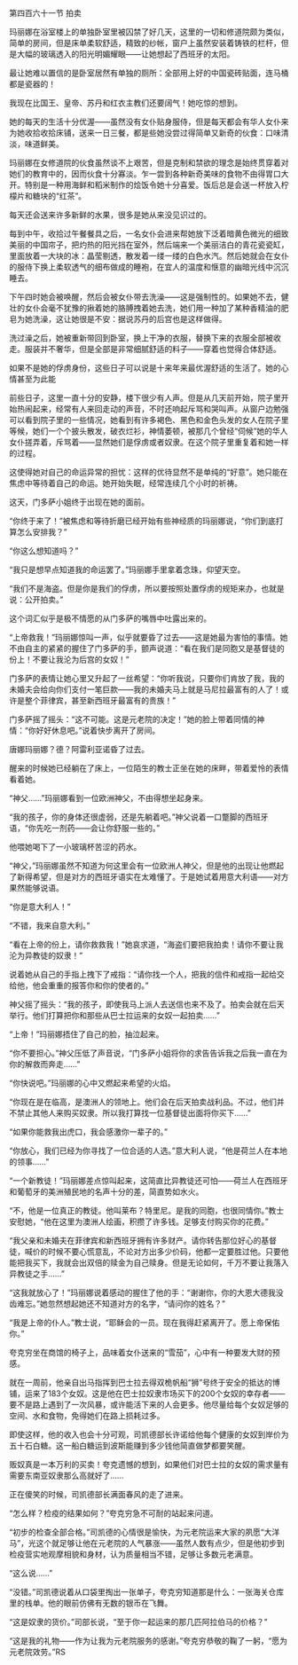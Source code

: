 

第四百六十一节 拍卖

玛丽娜在浴室楼上的单独卧室里被囚禁了好几天，这里的一切和修道院颇为类似，简单的房间，但是床单柔软舒适，精致的纱帐，窗户上虽然安装着铸铁的栏杆，但是大幅的玻璃透入的阳光明媚耀眼――让她想起了西班牙的太阳。

最让她难以置信的是卧室居然有单独的厕所：全部用上好的中国瓷砖贴面，连马桶都是瓷器的！

我现在比国王、皇帝、苏丹和红衣主教们还要阔气！她吃惊的想到。

她的每天的生活十分优渥――虽然没有女仆贴身服侍，但是每天都会有华人女仆来为她收拾收拾床铺，送来一日三餐，都是些她没尝过得简单又新奇的伙食：口味清淡，味道鲜美。

玛丽娜在女修道院的伙食虽然谈不上艰苦，但是克制和禁欲的理念是始终贯穿着对她们的教育中的，因而伙食十分寡淡。乍一尝到各种新奇美味的食物不由得胃口大开。特别是一种用海鲜和稻米制作的烩饭令她十分喜爱。饭后总是会送一杯放入柠檬片和糖块的“红茶”。

每天还会送来许多新鲜的水果，很多是她从来没见识过的。

每到中午，收拾过午餐餐具之后，一名女仆会进来帮她放下泛着暗黄色微光的细致美丽的中国帘子，把灼热的阳光挡在室外，然后端来一个美丽洁白的青花瓷瓷缸，里面放着一大块的冰：晶莹剔透，散发着一缕一缕的白色水汽。然后她就会在女仆的服侍下换上柔软透气的细布做成的睡袍，在宜人的温度和惬意的幽暗光线中沉沉睡去。

下午四时她会被唤醒，然后会被女仆带去洗澡――这是强制性的。如果她不去，健壮的女仆会毫不犹豫的揪着她的胳膊拽着她去洗，她们用一种加了某种香精油的肥皂为她洗澡，这让她很是不安：据说苏丹的后宫也是这样做得。

洗过澡之后，她被重新带回到卧室，换上干净的衣服，替换下来的衣服全部被收走。服装并不奢华，但是全部是非常细腻舒适的料子――穿着也觉得合体舒适。

如果不是她的俘虏身份，这些日子可以说是十来年来最优渥舒适的生活了。她的心情甚至为此能

前些日子，这里一直十分的安静，楼下很少有人声。但是从几天前开始，院子里开始热闹起来，经常有人来回走动的声音，不时还响起斥骂和哭叫声。从窗户边勉强可以看到院子里的一些情况，她看到有许多褐色、黑色和金色头发的女人在院子里等候，她们一个个披头散发，破衣烂衫，神情萎顿，被那几个曾经“伺候”她的华人女仆搓弄着，斥骂着――显然她们是俘虏或者奴隶。在这个院子里重复着和她一样的过程。

这使得她对自己的命运异常的担忧：这样的优待显然不是单纯的“好意”。她只能在焦虑中等待着自己的命运。她开始失眠，经常连续几个小时的祈祷。

这天，门多萨小姐终于出现在她的面前。

“你终于来了！”被焦虑和等待折磨已经开始有些神经质的玛丽娜说，“你们到底打算怎么安排我？”

“你这么想知道吗？”

“我只是想早点知道我的命运罢了。”玛丽娜手里拿着念珠，仰望天空。

“我们不是海盗。但是你是我们的俘虏，所以要按照处置俘虏的规矩来办，也就是说：公开拍卖。”

这个词汇似乎是极不情愿的从门多萨的嘴唇中吐露出来的。

“上帝救我！”玛丽娜惊叫一声，似乎就要昏了过去――这是她最为害怕的事情。她不由自主的紧紧的握住了门多萨的手，颤声说道：“看在我们是同胞又是基督徒的份上！不要让我沦为后宫的女奴！”

门多萨的表情让她心里又升起了一丝希望：“你听我说，只要你们肯放了我，我的未婚夫会给向你们支付一笔巨款――我的未婚夫马上就是马尼拉最富有的人了！或许是整个菲律宾，甚至新西班牙最富有的贵族！”

门多萨摇了摇头：“这不可能。这是元老院的决定！”她的脸上带着同情的神情：“你好好休息吧。”说着快步离开了房间。

唐娜玛丽娜？德？阿雷利亚诺昏了过去。

醒来的时候她已经躺在了床上，一位陌生的教士正坐在她的床畔，带着爱怜的表情看着她。

“神父……”玛丽娜看到一位欧洲神父，不由得想坐起身来。

“我的孩子，你的身体还很虚弱，还是先躺着吧。”神父说着一口蹩脚的西班牙语，“你先吃一剂药――会让你舒服一些的。”

他喂她喝下了一小玻璃杯苦涩的药水。

“神父，”玛丽娜虽然不知道为何这里会有一位欧洲人神父，但是他的出现让他燃起了新得希望，但是对方的西班牙语实在太难懂了。于是她试着用意大利语――对方果然能够说语。

“你是意大利人！”

“不错，我来自意大利。”

“看在上帝的份上，请你救救我！”她哀求道，“海盗们要把我拍卖！请你不要让我沦为异教徒的奴隶！”

说着她从自己的手指上拽下了戒指：“请你找一个人，把我的信件和戒指一起给交给他，他会重重的报答你和你的使者的。”

神父摇了摇头：“我的孩子，即使我马上派人去送信也来不及了。拍卖会就在后天举行。他们打算把你和那些从巴士拉运来的女奴一起拍卖……”

“上帝！”玛丽娜捂住了自己的脸，抽泣起来。

“你不要担心。”神父压低了声音说，“门多萨小姐将你的求告告诉我之后我一直在为你的解救而奔走……”

“你快说吧。”玛丽娜的心中又燃起来希望的火焰。

“你现在是在临高，是澳洲人的领地上。他们会在后天拍卖战利品。不过，他们并不禁止其他人来购买奴隶。所以我打算找一位基督徒出面将你买下……”

“如果你能救我出虎口，我会感激你一辈子的。”

“你放心，我们已经为你寻找了一位合适的人选。”意大利人说，“他是荷兰人在本地的领事……”

“一个新教徒！”玛丽娜差点惊叫起来，这简直比异教徒还可怕――荷兰人在西班牙和葡萄牙的美洲殖民地的名声十分的差，简直势如水火。

“不，他是一位真正的教徒。他叫莱布？特里尼。是我的同胞，也很同情你。”教士安慰她，“他在这里为澳洲人绘画，积攒了许多钱。足够支付购买你的花费。”

“我父亲和未婚夫在菲律宾和新西班牙拥有许多财产。请你转告那位好心的基督徒，喊价的时候不要心慌意乱，不论对方出多少价码，他都一定要胜过他。只要他能把我买下，我就会出双倍的赎金为自己赎身。但是无论如何，千万不要让我落入异教徒之手……”

“这我就放心了！”玛丽娜说着感动的握住了他的手：“谢谢你，你的大恩大德我没齿难忘。”她忽然想起她还不知道对方的名字，“请问你的姓名？”

“我是上帝的仆人。”教士说，“耶稣会的一员。现在我得赶紧离开了。愿上帝保佑你。”

夸克穷坐在商馆的椅子上，品味着女仆送来的“雪茄”，心中有一种要发大财的预感。

就在一周前，他亲自出马指挥到巴士拉去得双桅帆船“狮”号终于安全的抵达的博铺，运来了183个女奴。这是他在巴士拉奴隶市场买下的200个女奴的幸存者――要不是路上遇到了一次风暴，或许能活下来的人会更多。他尽量给每个女奴足够的空间、水和食物，免得她们在路上损耗过多。

即使这样，他的收入也会十分可观，司凯德部长许诺给他每个健康的女奴到岸价为五十石白糖。这一船白糖运到波斯能赚到多少钱他简直做梦都要笑醒。

贩奴真是一本万利的买卖！夸克遗憾的想到，如果他们对巴士拉的女奴的需求量有需要东南亚奴隶那么高就好了……

正在傻笑的时候，司凯德部长满面春风的走了进来。

“怎么样？检疫的结果如何？”夸克穷急不可耐的站起来问道。

“初步的检查全部合格。”司凯德的心情很是愉快，为元老院运来大家的夙愿“大洋马”，光这个就足够让他在元老院的人气暴涨――虽然人数有点少，但是他初步到检疫营实地观摩相貌和身材，认为质量相当不错，足够让多数元老满意。

“这么说……”

“没错。”司凯德说着从口袋里掏出一张单子，夸克穷知道那是什么：一张海关仓库里的栈单。他的眼前仿佛有无数的银币在飞舞。

“这是奴隶的货价。”司部长说，“至于你一起运来的那几匹阿拉伯马的价格？”

“这是我的礼物――作为让我为元老院服务的感谢。”夸克穷恭敬的鞠了一躬，“愿为元老院效劳。”RS

